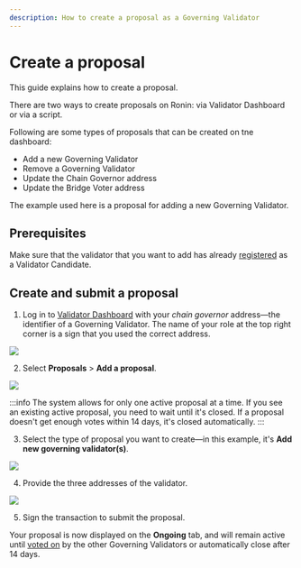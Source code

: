 ```yaml
---
description: How to create a proposal as a Governing Validator
---
```



# Create a proposal
This guide explains how to create a proposal. 

There are two ways to create proposals on Ronin:
via Validator Dashboard or via a script.

Following are some types of proposals that can be created on tne dashboard:
* Add a new Governing Validator
* Remove a Governing Validator
* Update the Chain Governor address
* Update the Bridge Voter address

The example used here is a proposal for adding a new Governing Validator.

## Prerequisites
Make sure that the validator that you want to add has already [registered](../onboarding/become-validator.mdx) as a Validator Candidate.

## Create and submit a proposal

1. Log in to [Validator Dashboard](https://validator.roninchain.com)
with your *chain governor* address—the identifier of a Governing Validator.
The name of your role at the top right corner is a sign that
you used the correct address.
<img src={stepOne} width={1280} />

2. Select **Proposals** > **Add a proposal**.
<img src={stepTwo} width={1280} />

:::info
The system allows for only one active proposal at a time.
If you see an existing active proposal, you need to wait until it's
closed. If a proposal doesn't get enough votes within 14 days, it's
closed automatically.
:::

3. Select the type of proposal you want to create—in this example, 
it's **Add new governing validator(s)**.
<img src={stepThree} width={550} />

4. Provide the three addresses of the validator.
<img src={stepFour} width={497} />

5. Sign the transaction to submit the proposal.

Your proposal is now displayed on the **Ongoing** tab, and will remain
active until [voted on](vote.mdx) by the other Governing Validators or 
automatically close after 14 days.
